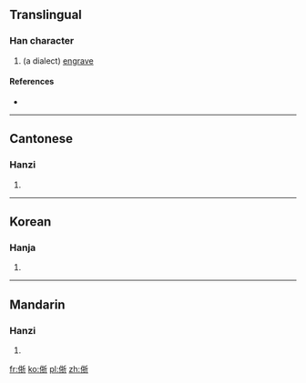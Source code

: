 ==Translingual==

===Han character===
{{Han char|rn=9|rad=人|as=07|sn=9|four=|canj=OQHL|ids=⿰亻折}}

# (a dialect) [[engrave]]

====References====
* {{Han ref|kx=0105.010|hdz=10156.130|uh=345C|ud=13404}}

----

==Cantonese==

===Hanzi===
{{yue-hanzi|jyut=[[zaai6]]|y=jaai6}}

# {{defn|lang=yue|sort=人07}}
----

==Korean==

===Hanja===
{{ko-hanja|hangeul=절|rv=jeol|mr=chŏl|y=cel|eumhun=새기다|ehrv=saegida|ehmr=saegida|ehy=saykita}}

# {{defn|lang=ko|sort=人07}}

----

==Mandarin==

===Hanzi===
{{cmn-hanzi|pin=[[yì]] ([[yi4]])|wg=i<sup>4</sup>}}

# {{defn|lang=cmn|sort=人07}}

[[fr:㑜]]
[[ko:㑜]]
[[pl:㑜]]
[[zh:㑜]]